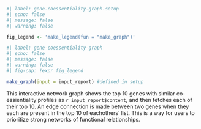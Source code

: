 ```r
#| label: gene-coessentiality-graph-setup
#| echo: false
#| message: false
#| warning: false

fig_legend <- 'make_legend(fun = "make_graph")'
```

```r
#| label: gene-coessentiality-graph
#| echo: false
#| message: false
#| warning: false
#| fig-cap: !expr fig_legend

make_graph(input = input_report) #defined in setup
```
  
This interactive network graph shows the top 10 genes with similar co-essientiality profiles as `r input_report$content`, and then fetches each of their top 10. An edge connection is made between two genes when they each are present in the top 10 of eachothers' list. This is a way for users to prioritize strong networks of functional relationships.  
